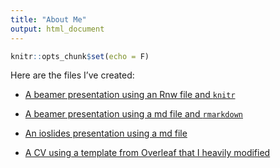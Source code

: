 ```yaml
---
title: "About Me"
output: html_document
---
```


```r
knitr::opts_chunk$set(echo = F)
```
Here are the files I've created:

- [A beamer presentation using an Rnw file and `knitr`](beamer/index.pdf)

- [A beamer presentation using a md file and `rmarkdown`](md-beamer/index.pdf)

- [An ioslides presentation using a md file](ioslides/index.html)

- [A CV using a template from Overleaf that I heavily modified](CV/index.pdf)
